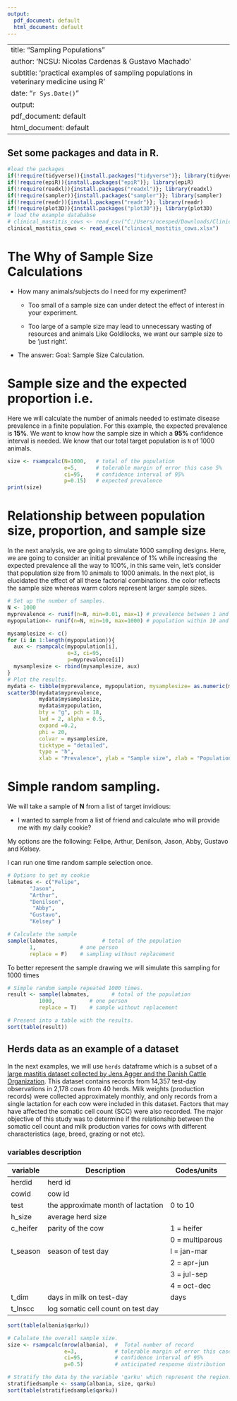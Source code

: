 ```yaml
---
output:
  pdf_document: default
  html_document: default
---
```


---
title: "Sampling Populations"
author: 'NCSU: Nicolas Cardenas & Gustavo Machado'
subtitle: 'practical examples of sampling populations in veterinary medicine using R' 
date: "`r Sys.Date()`"
output:
  pdf_document: default
  html_document: default
---

## Set some packages and data in R.

```r
#load the packages 
if(!require(tidyverse)){install.packages("tidyverse")}; library(tidyverse)
if(!require(epiR)){install.packages("epiR")}; library(epiR)
if(!require(readxl)){install.packages("readxl")}; library(readxl)
if(!require(sampler)){install.packages("sampler")}; library(sampler)
if(!require(readr)){install.packages("readr")}; library(readr)
if(!require(plot3D)){install.packages("plot3D")}; library(plot3D)
# load the example datababse 
# clinical_mastitis_cows <- read_csv("C:/Users/ncesped/Downloads/Clinical_Mastitis_cows_version2/clinical_mastitis_cows.csv")
clinical_mastitis_cows <- read_excel("clinical_mastitis_cows.xlsx")
```

# The Why of Sample Size Calculations

-   How many animals/subjects do I need for my experiment?
    -   Too small of a sample size can under detect the effect of interest in your experiment.

    -   Too large of a sample size may lead to unnecessary wasting of resources and animals Like Goldilocks, we want our sample size to be 'just right'.
-   The answer: Goal: Sample Size Calculation.

# Sample size and the expected proportion i.e.

Here we will calculate the number of animals needed to estimate disease prevalence in a finite population. For this example, the expected prevalence is **15%**. We want to know how the sample size in which a **95%** confidence interval is needed. We know that our total target population is `N` of 1000 animals.

```r
size <- rsampcalc(N=1000,   # total of the population 
                  e=5,      # tolerable margin of error this case 5%
                  ci=95,    # confidence interval of 95%
                  p=0.15)   # expected prevalence 
print(size)

```

# Relationship between population size, proportion, and sample size

In the next analysis, we are going to simulate 1000 sampling designs. Here, we are going to consider an initial prevalence of 1% while increasing the expected prevalence all the way to 100%, in this same vein, let's consider that population size from 10 animals to 1000 animals. In the next plot, is elucidated the effect of all these factorial combinations. the color reflects the sample size whereas warm colors represent larger sample sizes.

```r
# Set up the number of samples.
N <- 1000
myprevalence <- runif(n=N, min=0.01, max=1) # prevalence between 1 and 100%.
mypopulation<- runif(n=N, min=10, max=1000) # population within 10 and 1000.

mysamplesize <- c()
for (i in 1:length(mypopulation)){
  aux <- rsampcalc(mypopulation[i],
                   e=3, ci=95,
                   p=myprevalence[i])
  mysamplesize <- rbind(mysamplesize, aux)
}
# Plot the results.
mydata <- tibble(myprevalence, mypopulation, mysamplesize= as.numeric(mysamplesize))
scatter3D(mydata$myprevalence,
          mydata$mysamplesize, 
          mydata$mypopulation,
          bty = "g", pch = 18,
          lwd = 2, alpha = 0.5,
          expand =0.2,
          phi = 20,
          colvar = mysamplesize,
          ticktype = "detailed",
          type = "h",
          xlab = "Prevalence", ylab = "Sample size", zlab = "Population")
```

# Simple random sampling.

We will take a sample of **N** from a list of target invidious:

-   I wanted to sample from a list of friend and calculate who will provide me with my daily cookie?

My options are the following: Felipe, Arthur, Denilson, Jason, Abby, Gustavo and Kelsey.

I can run one time random sample selection once.

```r
# Options to get my cookie  
labmates <- c("Felipe",
       "Jason", 
       "Arthur",
       "Denilson",
        "Abby",
       "Gustavo",
       "Kelsey" )

# Calculate the sample 
sample(labmates,              # total of the population 
       1,              # one person 
       replace = F)    # sampling without replacement 
```

To better represent the sample drawing we will simulate this sampling for 1000 times

```r
# Simple random sample repeated 1000 times.
result <- sample(labmates,       # total of the population 
          1000,           # one person 
          replace = T)    # sample without replacement

# Present into a table with the results.
sort(table(result))
```

## Herds data as an example of a dataset

In the next examples, we will use `herds` dataframe which is a subset of a [large mastitis dataset collected by Jens Agger and the Danish Cattle Organization](https://www.sciencedirect.com/science/article/pii/S016758770100191X?via%3Dihub "reference"). This dataset contains records from 14,357 test-day observations in 2,178 cows from 40 herds. Milk weights (production records) were collected approximately monthly, and only records from a single lactation for each cow were included in this dataset. Factors that may have affected the somatic cell count (SCC) were also recorded. The major objective of this study was to determine if the relationship between the somatic cell count and milk production varies for cows with different characteristics (age, breed, grazing or not etc).

### variables description

| variable | Description                        | Codes/units     |
|----------|------------------------------------|-----------------|
| herdid   | herd id                            |                 |
| cowid    | cow id                             |                 |
| test     | the approximate month of lactation | 0 to 10         |
| h_size   | average herd size                  |                 |
| c_heifer | parity of the cow                  | 1 = heifer      |
|          |                                    | 0 = multiparous |
| t_season | season of test day                 | l = jan-mar     |
|          |                                    | 2 = apr-jun     |
|          |                                    | 3 = jul-sep     |
|          |                                    | 4 = oct-dec     |
| t_dim    | days in milk on test-day           | days            |
| t_lnscc  | log somatic cell count on test day |                 |












```r
sort(table(albania$qarku))

```

```r
# Calulate the overall sample size.
size <- rsampcalc(nrow(albania),  #  Total number of record 
                  e=3,            # tolerable margin of error this case 3%
                  ci=95,          # confidence interval of 95%
                  p=0.5)          # anticipated response distribution

# Stratify the data by the variable 'qarku' which represent the region.
stratifiedsample <- ssamp(albania, size, qarku)
sort(table(stratifiedsample$qarku))
```

